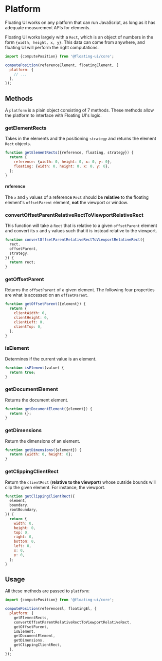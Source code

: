 
# Platform

Floating UI works on any platform that can run JavaScript, as
long as it has adequate measurement APIs for elements.

Floating UI works largely with a `Rect`, which is an object of
numbers in the form `{width, height, x, y}`. This data can come
from anywhere, and floating UI will perform the right
computations.

```js
import {computePosition} from '@floating-ui/core';

computePosition(referenceElement, floatingElement, {
  platform: {
    // ...
  },
});
```

## Methods

A `platform` is a plain object consisting of 7 methods. These
methods allow the platform to interface with Floating UI's logic.

### getElementRects

Takes in the elements and the positioning `strategy` and returns
the element `Rect` objects.

```js
function getElementRects({reference, floating, strategy}) {
  return {
    reference: {width: 0, height: 0, x: 0, y: 0},
    floating: {width: 0, height: 0, x: 0, y: 0},
  };
}
```

#### reference

The `x` and `y` values of a reference `Rect` should be
**relative** to the floating element's `offsetParent` element,
**not** the viewport or window.

### convertOffsetParentRelativeRectToViewportRelativeRect

This function will take a `Rect` that is relative to a given
`offsetParent` element and convert its `x` and `y` values such
that it is instead relative to the viewport.

```js
function convertOffsetParentRelativeRectToViewportRelativeRect({
  rect,
  offsetParent,
  strategy,
}) {
  return rect;
}
```

### getOffsetParent

Returns the `offsetParent` of a given element. The following four
properties are what is accessed on an `offsetParent`.

```js
function getOffsetParent({element}) {
  return {
    clientWidth: 0,
    clientHeight: 0,
    clientLeft: 0,
    clientTop: 0,
  };
}
```

### isElement

Determines if the current value is an element.

```js
function isElement(value) {
  return true;
}
```

### getDocumentElement

Returns the document element.

```js
function getDocumentElement({element}) {
  return {};
}
```

### getDimensions

Return the dimensions of an element.

```js
function getDimensions({element}) {
  return {width: 0, height: 0};
}
```

### getClippingClientRect

Return the `clientRect` (**relative to the viewport**) whose
outside bounds will clip the given element. For instance, the
viewport.

```js
function getClippingClientRect({
  element,
  boundary,
  rootBoundary,
}) {
  return {
    width: 0,
    height: 0,
    top: 0,
    right: 0,
    bottom: 0,
    left: 0,
    x: 0,
    y: 0,
  };
}
```

## Usage

All these methods are passed to `platform`:

```js
import {computePosition} from '@floating-ui/core';

computePosition(referenceEl, floatingEl, {
  platform: {
    getElementRects,
    convertOffsetParentRelativeRectToViewportRelativeRect,
    getOffsetParent,
    isElement,
    getDocumentElement,
    getDimensions,
    getClippingClientRect,
  },
});
```
